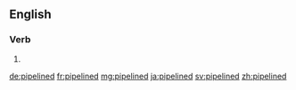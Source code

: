 ==English==

===Verb===
{{head|en|verb form}}

# {{en-past of|pipeline}}

[[de:pipelined]]
[[fr:pipelined]]
[[mg:pipelined]]
[[ja:pipelined]]
[[sv:pipelined]]
[[zh:pipelined]]